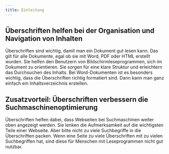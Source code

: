 ```yaml
---
title: Einleitung
---
```


## Überschriften helfen bei der Organisation und Navigation von Inhalten

Überschriften sind wichtig, damit man ein Dokument gut lesen kann. Das gilt für alle Dokumente, egal ob sie mit Word, PDF oder HTML
erstellt wurden. Sie helfen den Benutzern von Bildschirmleseprogrammen, sich im Dokument zu orientieren. Sie sorgen für eine klare
Struktur und erleichtern das Durchsuchen des Inhalts. Bei Word-Dokumenten ist es besonders wichtig, dass die Überschriften richtig
formatiert sind. Dann kann man ganz einfach ein Inhaltsverzeichnis erstellen.

## Zusatzvorteil: Überschriften verbessern die Suchmaschinenoptimierung

Überschriften helfen dabei, dass Webseiten bei Suchmaschinen weiter oben angezeigt werden. Sie lenken die Aufmerksamkeit auf die
wichtigsten Teile einer Webseite. Aber bitte nicht zu viele Suchbegriffe in die Überschriften packen. Wenn eine Seite zu viele
Überschriften mit zu vielen Suchbegriffen hat, sind diese für Menschen mit Leseprogrammen nicht gut nutzbar.
